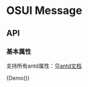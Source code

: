 
<Meta title="OSUI-Message" component={Demo} />

# OSUI Message

## API

### 基本属性

支持所有antd属性：见[antd文档](https://ant.design/components/message-cn/#API)



<Preview>
  <Story name="Demo">
        {Demo()}
  </Story>
</Preview>
